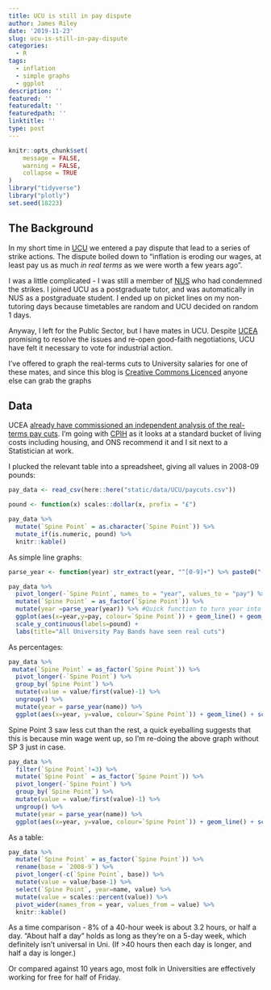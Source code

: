```yaml
---
title: UCU is still in pay dispute
author: James Riley
date: '2019-11-23'
slug: ucu-is-still-in-pay-dispute
categories:
  - R
tags:
  - inflation
  - simple graphs
  - ggplot
description: ''
featured: ''
featuredalt: ''
featuredpath: ''
linktitle: ''
type: post
---
```



```r
knitr::opts_chunk$set(
	message = FALSE,
	warning = FALSE,
	collapse = TRUE
)
library("tidyverse")
library("plotly")
set.seed(18223)
```


## The Background

In my short time in [UCU](https://www.ucu.org.uk/) we entered a pay dispute that lead to a series of strike actions. The dispute boiled down to "inflation is eroding our wages, at least pay us as much  *in real terms* as we were worth a few years ago". 

I was a little complicated - I was still a member of [NUS](https://www.nus.org.uk) who had condemned the strikes. I joined UCU as a postgraduate tutor, and was automatically in NUS as a postgraduate student. I ended up on picket lines on my non-tutoring days because timetables are random and UCU decided on random 1 days.

Anyway, I left for the Public Sector, but I have mates in UCU. Despite [UCEA](https://www.ucea.ac.uk) promising to resolve the issues and re-open good-faith negotiations, UCU have felt it necessary to vote for industrial action.

I've offered to graph the real-terms cuts to University salaries for one of these mates, and since this blog is [Creative Commons Licenced](http://creativecommons.org/licenses/by-nc/4.0/) anyone else can grab the graphs

## Data

UCEA [already have commissioned an independent analysis of the real-terms pay cuts](https://www.ucea.ac.uk/library/stakeholder-briefings/newjnchespaypointsrealterms.pdf). I'm going with [CPIH](https://www.ons.gov.uk/economy/inflationandpriceindices/methodologies/consumerpriceinflationincludesall3indicescpihcpiandrpiqmi) as it looks at a standard bucket of living costs including housing, and ONS recommend it and I sit next to a Statistician at work.

I plucked the relevant table into a spreadsheet, giving all values in 2008-09 pounds:

```r
pay_data <- read_csv(here::here("static/data/UCU/paycuts.csv"))

pound <- function(x) scales::dollar(x, prefix = "£")

pay_data %>%
  mutate(`Spine Point` = as.character(`Spine Point`)) %>%
  mutate_if(is.numeric, pound) %>%
  knitr::kable()

```

As simple line graphs:

```r
parse_year <- function(year) str_extract(year, "^[0-9]+") %>% paste0("-01-01") %>% lubridate::ymd()

pay_data %>%
  pivot_longer(-`Spine Point`, names_to = "year", values_to = "pay") %>%
  mutate(`Spine Point` = as_factor(`Spine Point`)) %>%
  mutate(year =parse_year(year)) %>% #Quick function to turn year into something ggplot recognises as a year
  ggplot(aes(x=year,y=pay, colour=`Spine Point`)) + geom_line() + geom_point() +   ggthemes::theme_tufte() +
  scale_y_continuous(labels=pound) + 
  labs(title="All University Pay Bands have seen real cuts")


```

As percentages:

```r
pay_data %>%
 mutate(`Spine Point` = as_factor(`Spine Point`)) %>%
  pivot_longer(-`Spine Point`) %>%
  group_by(`Spine Point`) %>%
  mutate(value = value/first(value)-1) %>%
  ungroup() %>%
  mutate(year = parse_year(name)) %>%
  ggplot(aes(x=year, y=value, colour=`Spine Point`)) + geom_line() + scale_y_continuous(labels = scales::percent) + ggthemes::theme_tufte() + ggthemes::scale_color_few() + labs("Almost everyone is 8% worse off")

```

Spine Point 3 saw less cut than the rest, a quick eyeballing suggests that this is because min wage went up, so I'm re-doing the above graph without SP 3 just in case.


```r
pay_data %>%
  filter(`Spine Point`!=3) %>%
  mutate(`Spine Point` = as_factor(`Spine Point`)) %>%
  pivot_longer(-`Spine Point`) %>%
  group_by(`Spine Point`) %>%
  mutate(value = value/first(value)-1) %>%
  ungroup() %>%
  mutate(year = parse_year(name)) %>%
  ggplot(aes(x=year, y=value, colour=`Spine Point`)) + geom_line() + scale_y_continuous(labels = scales::percent) + ggthemes::theme_tufte() + ggthemes::scale_color_few() + labs("Almost everyone is 8% worse off")

```

As a table:

```r
pay_data %>%
  mutate(`Spine Point` = as_factor(`Spine Point`)) %>%
  rename(base = `2008-9`) %>%
  pivot_longer(-c(`Spine Point`, base)) %>%
  mutate(value = value/base-1) %>%
  select(`Spine Point`, year=name, value) %>%
  mutate(value = scales::percent(value)) %>%
  pivot_wider(names_from = year, values_from = value) %>%
  knitr::kable()

```

As a time comparison - 8% of a 40-hour week is about 3.2 hours, or half a day. "About half a day" holds as long as they're on a 5-day week, which definitely isn't universal in Uni. (If >40 hours then each day is longer, and half a day is longer.)

Or compared against 10 years ago, most folk in Universities are effectively working for free for half of Friday.
